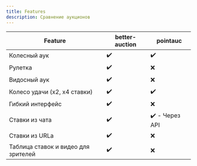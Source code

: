 ```yaml
---
title: Features
description: Сравнение аукционов
---
```


| Feature                             | better-auction | pointauc       |
| ----------------------------------- | -------------- | -------------- |
| Колесный аук                        | ✔️             | ✔️             |
| Рулетка                             | ✔️             | ❌             |
| Видосный аук                        | ✔️             | ❌             |
| Колесо удачи (x2, x4 ставки)        | ✔️             | ✔️             |
| Гибкий интерфейс                    | ✔️             | ❌             |
| Ставки из чата                      | ✔️             | ✔️ - Через API |
| Ставки из URLa                      | ✔️             | ❌             |
| Таблица ставок и видео для зрителей | ✔️             | ❌             |
